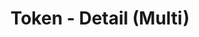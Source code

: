 ---
title: 'Token - Detail (Multi)'
openapi: '/en/api-reference/openapi-en.json GET /token/{chain}/token/multi'
---